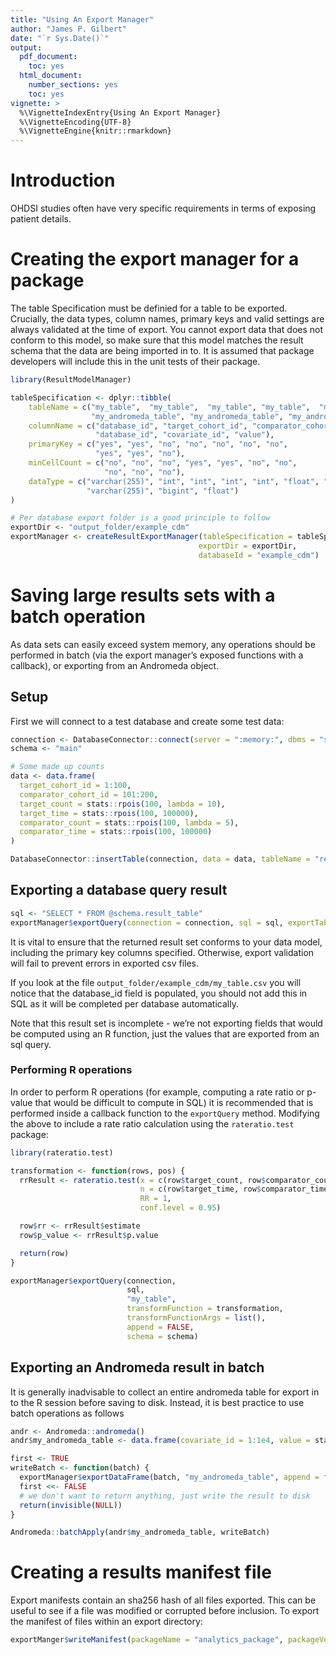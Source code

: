 ```yaml
---
title: "Using An Export Manager"
author: "James P. Gilbert"
date: "`r Sys.Date()`"
output:
  pdf_document:
    toc: yes
  html_document:
    number_sections: yes
    toc: yes
vignette: >
  %\VignetteIndexEntry{Using An Export Manager}
  %\VignetteEncoding{UTF-8}
  %\VignetteEngine{knitr::rmarkdown}
---
```


# Introduction

OHDSI studies often have very specific requirements in terms of exposing patient details.

# Creating the export manager for a package

The table Specification must be definied for a table to be exported.
Crucially, the data types, column names, primary keys and valid settings are always validated at the time of export.
You cannot export data that does not conform to this model, so make sure that this model matches the result schema
that the data are being imported in to.
It is assumed that package developers will include this in the unit tests of their package.

```r
library(ResultModelManager)

tableSpecification <- dplyr::tibble(
    tableName = c("my_table",  "my_table",  "my_table", "my_table",  "my_table",  "my_table", "my_table",
                  "my_andromeda_table", "my_andromeda_table", "my_andromeda_table"),
    columnName = c("database_id", "target_cohort_id", "comparator_cohort_id", "target_count", "comparator_count", "rr", "p_value",
                   "database_id", "covariate_id", "value"),
    primaryKey = c("yes", "yes", "no", "no", "no", "no", "no",
                   "yes", "yes", "no"),
    minCellCount = c("no", "no", "no", "yes", "yes", "no", "no",
                     "no", "no", "no"),
    dataType = c("varchar(255)", "int", "int", "int", "int", "float", "float",
                 "varchar(255)", "bigint", "float")
)

# Per database export folder is a good principle to follow
exportDir <- "output_folder/example_cdm"
exportManager <- createResultExportManager(tableSpecification = tableSpecification,
                                          exportDir = exportDir,
                                          databaseId = "example_cdm")

```


# Saving large results sets with a batch operation
As data sets can easily exceed system memory, any operations should be performed in batch (via the export manager's
exposed functions with a callback), or exporting from an Andromeda object.

## Setup

First we will connect to a test database and create some test data:

```r
connection <- DatabaseConnector::connect(server = ":memory:", dbms = "sqlite")
schema <- "main"

# Some made up counts
data <- data.frame(
  target_cohort_id = 1:100,
  comparator_cohort_id = 101:200,
  target_count = stats::rpois(100, lambda = 10),
  target_time = stats::rpois(100, 100000),
  comparator_count = stats::rpois(100, lambda = 5),
  comparator_time = stats::rpois(100, 100000)
)

DatabaseConnector::insertTable(connection, data = data, tableName = "result_table", databaseSchema = schema)
```

## Exporting a database query result

```r

sql <- "SELECT * FROM @schema.result_table"
exportManager$exportQuery(connection = connection, sql = sql, exportTableName = "my_table", schema = schema)
```

It is vital to ensure that the returned result set conforms to your data model, including the primary key columns specified.
Otherwise, export validation will fail to prevent errors in exported csv files.

If you look at the file `output_folder/example_cdm/my_table.csv` you will notice that the database_id field is populated,
you should not add this in SQL as it will be completed per database automatically.

Note that this result set is incomplete - we're not exporting fields that would be computed using an R function, just
the values that are exported from an sql query.

### Performing R operations
In order to perform R operations (for example, computing a rate ratio or p-value that would be difficult to compute in
SQL) it is recommended that is performed inside a callback function to the `exportQuery` method.
Modifying the above to include a rate ratio calculation using the `rateratio.test` package:

```r
library(rateratio.test)

transformation <- function(rows, pos) {
  rrResult <- rateratio.test(x = c(row$target_count, row$comparator_count),
                             n = c(row$target_time, row$comparator_time),
                             RR = 1,
                             conf.level = 0.95)

  row$rr <- rrResult$estimate
  row$p_value <- rrResult$p.value

  return(row)
}

exportManager$exportQuery(connection,
                          sql,
                          "my_table",
                          transformFunction = transformation,
                          transformFunctionArgs = list(),
                          append = FALSE,
                          schema = schema)
```

## Exporting an Andromeda result in batch
It is generally inadvisable to collect an entire andromeda table for export in to the R session before saving to disk.
Instead, it is best practice to use batch operations as follows

```r
andr <- Andromeda::andromeda()
andr$my_andromeda_table <- data.frame(covariate_id = 1:1e4, value = stats::runif(1e4))

first <- TRUE
writeBatch <- function(batch) {
  exportManager$exportDataFrame(batch, "my_andromeda_table", append = first)
  first <<- FALSE
  # we don't want to return anything, just write the result to disk
  return(invisible(NULL))
}

Andromeda::batchApply(andr$my_andromeda_table, writeBatch)

```
# Creating a results manifest file
Export manifests contain an sha256 hash of all files exported.
This can be useful to see if a file was modified or corrupted before inclusion.
To export the manifest of files within an export directory:

```r
exportManger$writeManifest(packageName = "analytics_package", packageVersion = packageVersion("analytics_package"))
```